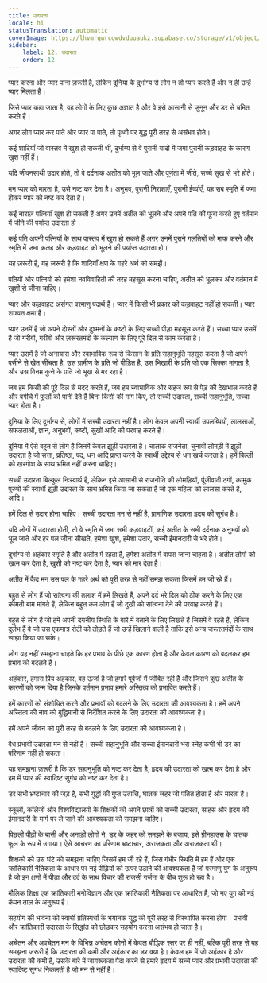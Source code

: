 ```yaml
---
title: उदारता
locale: hi
statusTranslation: automatic
coverImage: https://lhvmrqwrcowdvduuaukz.supabase.co/storage/v1/object/public/strapi-uploads/small_cover-educacion-fundamental.webp-2d51a7828a2b1309555be27f7e2a61a0.webp
sidebar:
    label: 12. उदारता
    order: 12
---
```

प्यार करना और प्यार पाना ज़रूरी है, लेकिन दुनिया के दुर्भाग्य से लोग न तो प्यार करते हैं और न ही उन्हें प्यार मिलता है।

जिसे प्यार कहा जाता है, वह लोगों के लिए कुछ अज्ञात है और वे इसे आसानी से जुनून और डर से भ्रमित करते हैं।

अगर लोग प्यार कर पाते और प्यार पा पाते, तो पृथ्वी पर युद्ध पूरी तरह से असंभव होते।

कई शादियाँ जो वास्तव में खुश हो सकती थीं, दुर्भाग्य से वे पुरानी यादों में जमा पुरानी कड़वाहट के कारण खुश नहीं हैं।

यदि जीवनसाथी उदार होते, तो वे दर्दनाक अतीत को भूल जाते और पूर्णता में जीते, सच्चे सुख से भरे होते।

मन प्यार को मारता है, उसे नष्ट कर देता है। अनुभव, पुरानी निराशाएँ, पुरानी ईर्ष्याएँ, यह सब स्मृति में जमा होकर प्यार को नष्ट कर देता है।

कई नाराज़ पत्नियाँ खुश हो सकती हैं अगर उनमें अतीत को भूलने और अपने पति की पूजा करते हुए वर्तमान में जीने की पर्याप्त उदारता हो।

कई पति अपनी पत्नियों के साथ वास्तव में खुश हो सकते हैं अगर उनमें पुराने गलतियों को माफ करने और स्मृति में जमा कलह और कड़वाहट को भूलने की पर्याप्त उदारता हो।

यह ज़रूरी है, यह ज़रूरी है कि शादियाँ क्षण के गहरे अर्थ को समझें।

पतियों और पत्नियों को हमेशा नवविवाहितों की तरह महसूस करना चाहिए, अतीत को भूलकर और वर्तमान में खुशी से जीना चाहिए।

प्यार और कड़वाहट असंगत परमाणु पदार्थ हैं। प्यार में किसी भी प्रकार की कड़वाहट नहीं हो सकती। प्यार शाश्वत क्षमा है।

प्यार उनमें है जो अपने दोस्तों और दुश्मनों के कष्टों के लिए सच्ची पीड़ा महसूस करते हैं। सच्चा प्यार उसमें है जो गरीबों, गरीबों और ज़रूरतमंदों के कल्याण के लिए पूरे दिल से काम करता है।

प्यार उसमें है जो अनायास और स्वाभाविक रूप से किसान के प्रति सहानुभूति महसूस करता है जो अपने पसीने से खेत सींचता है, उस ग्रामीण के प्रति जो पीड़ित है, उस भिखारी के प्रति जो एक सिक्का मांगता है, और उस विनम्र कुत्ते के प्रति जो भूख से मर रहा है।

जब हम किसी की पूरे दिल से मदद करते हैं, जब हम स्वाभाविक और सहज रूप से पेड़ की देखभाल करते हैं और बगीचे में फूलों को पानी देते हैं बिना किसी की मांग किए, तो सच्ची उदारता, सच्ची सहानुभूति, सच्चा प्यार होता है।

दुनिया के लिए दुर्भाग्य से, लोगों में सच्ची उदारता नहीं है। लोग केवल अपनी स्वार्थी उपलब्धियों, लालसाओं, सफलताओं, ज्ञान, अनुभवों, कष्टों, सुखों आदि की परवाह करते हैं।

दुनिया में ऐसे बहुत से लोग हैं जिनमें केवल झूठी उदारता है। चालाक राजनेता, चुनावी लोमड़ी में झूठी उदारता है जो सत्ता, प्रतिष्ठा, पद, धन आदि प्राप्त करने के स्वार्थी उद्देश्य से धन खर्च करता है। हमें बिल्ली को खरगोश के साथ भ्रमित नहीं करना चाहिए।

सच्ची उदारता बिल्कुल निःस्वार्थ है, लेकिन इसे आसानी से राजनीति की लोमड़ियों, पूंजीवादी ठगों, कामुक पुरुषों की स्वार्थी झूठी उदारता के साथ भ्रमित किया जा सकता है जो एक महिला को लालसा करते हैं, आदि।

हमें दिल से उदार होना चाहिए। सच्ची उदारता मन से नहीं है, प्रामाणिक उदारता हृदय की सुगंध है।

यदि लोगों में उदारता होती, तो वे स्मृति में जमा सभी कड़वाहटों, कई अतीत के सभी दर्दनाक अनुभवों को भूल जाते और हर पल जीना सीखते, हमेशा खुश, हमेशा उदार, सच्ची ईमानदारी से भरे होते।

दुर्भाग्य से अहंकार स्मृति है और अतीत में रहता है, हमेशा अतीत में वापस जाना चाहता है। अतीत लोगों को खत्म कर देता है, खुशी को नष्ट कर देता है, प्यार को मार देता है।

अतीत में कैद मन उस पल के गहरे अर्थ को पूरी तरह से नहीं समझ सकता जिसमें हम जी रहे हैं।

बहुत से लोग हैं जो सांत्वना की तलाश में हमें लिखते हैं, अपने दर्द भरे दिल को ठीक करने के लिए एक कीमती बाम मांगते हैं, लेकिन बहुत कम लोग हैं जो दुखी को सांत्वना देने की परवाह करते हैं।

बहुत से लोग हैं जो हमें अपनी दयनीय स्थिति के बारे में बताने के लिए लिखते हैं जिसमें वे रहते हैं, लेकिन दुर्लभ हैं वे जो उस एकमात्र रोटी को तोड़ते हैं जो उन्हें खिलाने वाली है ताकि इसे अन्य जरूरतमंदों के साथ साझा किया जा सके।

लोग यह नहीं समझना चाहते कि हर प्रभाव के पीछे एक कारण होता है और केवल कारण को बदलकर हम प्रभाव को बदलते हैं।

अहंकार, हमारा प्रिय अहंकार, वह ऊर्जा है जो हमारे पूर्वजों में जीवित रही है और जिसने कुछ अतीत के कारणों को जन्म दिया है जिनके वर्तमान प्रभाव हमारे अस्तित्व को प्रभावित करते हैं।

हमें कारणों को संशोधित करने और प्रभावों को बदलने के लिए उदारता की आवश्यकता है। हमें अपने अस्तित्व की नाव को बुद्धिमानी से निर्देशित करने के लिए उदारता की आवश्यकता है।

हमें अपने जीवन को पूरी तरह से बदलने के लिए उदारता की आवश्यकता है।

वैध प्रभावी उदारता मन से नहीं है। सच्ची सहानुभूति और सच्चा ईमानदारी भरा स्नेह कभी भी डर का परिणाम नहीं हो सकता।

यह समझना ज़रूरी है कि डर सहानुभूति को नष्ट कर देता है, हृदय की उदारता को खत्म कर देता है और हम में प्यार की स्वादिष्ट सुगंध को नष्ट कर देता है।

डर सभी भ्रष्टाचार की जड़ है, सभी युद्धों की गुप्त उत्पत्ति, घातक जहर जो पतित होता है और मारता है।

स्कूलों, कॉलेजों और विश्वविद्यालयों के शिक्षकों को अपने छात्रों को सच्ची उदारता, साहस और हृदय की ईमानदारी के मार्ग पर ले जाने की आवश्यकता को समझना चाहिए।

पिछली पीढ़ी के बासी और अनाड़ी लोगों ने, डर के जहर को समझने के बजाय, इसे ग्रीनहाउस के घातक फूल के रूप में उगाया। ऐसे आचरण का परिणाम भ्रष्टाचार, अराजकता और अराजकता थी।

शिक्षकों को उस घंटे को समझना चाहिए जिसमें हम जी रहे हैं, जिस गंभीर स्थिति में हम हैं और एक क्रांतिकारी नैतिकता के आधार पर नई पीढ़ियों को ऊपर उठाने की आवश्यकता है जो परमाणु युग के अनुरूप है जो इन क्षणों में पीड़ा और दर्द के साथ विचार की राजसी गर्जना के बीच शुरू हो रहा है।

मौलिक शिक्षा एक क्रांतिकारी मनोविज्ञान और एक क्रांतिकारी नैतिकता पर आधारित है, जो नए युग की नई कंपन ताल के अनुरूप है।

सहयोग की भावना को स्वार्थी प्रतिस्पर्धा के भयानक युद्ध को पूरी तरह से विस्थापित करना होगा। प्रभावी और क्रांतिकारी उदारता के सिद्धांत को छोड़कर सहयोग करना असंभव हो जाता है।

अचेतन और अवचेतन मन के विभिन्न अचेतन कोनों में केवल बौद्धिक स्तर पर ही नहीं, बल्कि पूरी तरह से यह समझना जरूरी है कि उदारता की कमी और अहंकार का डर क्या है। केवल हम में जो अहंकार है और उदारता की कमी है, उसके बारे में जागरूकता पैदा करने से हमारे हृदय में सच्चे प्यार और प्रभावी उदारता की स्वादिष्ट सुगंध निकलती है जो मन से नहीं है।
